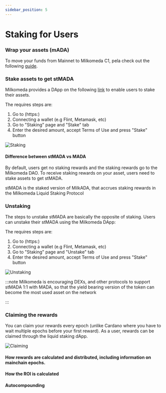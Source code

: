 ```yaml
---
sidebar_position: 5
---
```




# Staking for Users




### Wrap your assets (mADA)

To move your funds from Mainnet to Milkomeda C1, pela check out the following [guide](/cardano/for-end-users/obtaining-milkada).



### Stake assets to get stMADA

Milkomeda provides a DApp on the following [link](http://localhost:3001/staking) to enable users to stake their assets.

The requires steps are:
1. Go to (https:)
1. Connecting a wallet (e.g Flint, Metamask, etc)
1. Go to "Staking" page and "Stake" tab
1. Enter the desired amount, accept Terms of Use and press "Stake" button

<img
  src={stake}
  className="img-full"
  alt="Staking"
/>

#### Difference between stMADA vs MADA

By default, users get no staking rewards and the staking rewards go to the Milkomeda DAO. To receive staking rewards on your asset, users need to stake assets to get stMADA.

stMADA is the staked version of MilkADA, that accrues staking rewards in the Milkomeda Liquid Staking Protocol



### Unstaking

The steps to unstake stMADA are basically the opposite of staking. Users can unstake their stMADA using the Milkomeda DApp:

The requires steps are:
1. Go to (https:)
1. Connecting a wallet (e.g Flint, Metamask, etc)
1. Go to "Staking" page and "Unstake" tab
1. Enter the desired amount, accept Terms of Use and press "Stake" button

<img
  src={unstake}
  className="img-full"
  alt="Unstaking"
/>


:::note
Milkomeda is encouraging DEXs, and other protocols to support stMADA 1:1 with MADA, so that the yield bearing version of the token can become the most used asset on the network

:::


### Claiming the rewards

You can claim your rewards every epoch (unlike Cardano where you have to wait multiple epochs before your first reward). As a user, rewards can be claimed through the liquid staking dApp.


<img
  src={claim}
  className="img-full"
  alt="Claiming"
/>



#### How rewards are calculated and distributed, including information on mainchain epochs.

#### How the ROI is calculated

#### Autocompounding

